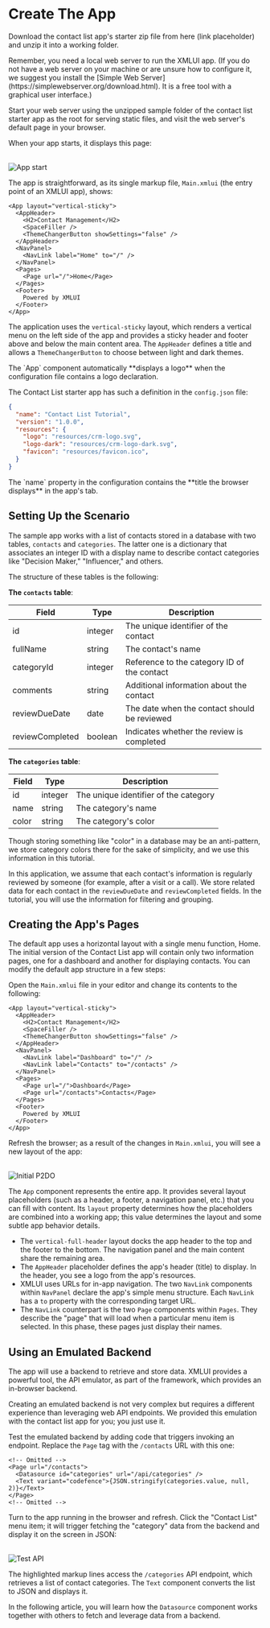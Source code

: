 
# Create The App

Download the contact list app's starter zip file from here (link placeholder) and unzip it into a working folder.

<Callout emoji="💡">
  Remember, you need a local web server to run the XMLUI app. (If you do not have a web server on your machine or are unsure how to configure it, we suggest you install the [Simple Web Server](https://simplewebserver.org/download.html). It is a free tool with a graphical user interface.)
</Callout>

Start your web server using the unzipped sample folder of the contact list starter app as the root for serving static files, and visit the web server's default page in your browser.

When your app starts, it displays this page:

<br/>
<Image alt="App start" src="/resources/images/get-started/cl-start.png" />

The app is straightforward, as its single markup file, `Main.xmlui` (the entry point of an XMLUI app), shows:

```ueml copy filename="Main.xmlui"
<App layout="vertical-sticky">
  <AppHeader>
    <H2>Contact Management</H2>
    <SpaceFiller />
    <ThemeChangerButton showSettings="false" />
  </AppHeader>  
  <NavPanel>
    <NavLink label="Home" to="/" />
  </NavPanel>
  <Pages>
    <Page url="/">Home</Page>
  </Pages>
  <Footer>
    Powered by XMLUI
  </Footer>
</App>
```

The application uses the `vertical-sticky` layout, which renders a vertical menu on the left side of the app and provides a sticky header and footer above and below the main content area. The `AppHeader` defines a title and allows a `ThemeChangerButton` to choose between light and dark themes.

<Callout type="info" emoji="💡">
  The `App` component automatically **displays a logo** when the configuration file contains a logo declaration.
</Callout>

The Contact List starter app has such a definition in the `config.json` file:

```json copy filename="config.json" {5-6}
{
  "name": "Contact List Tutorial",
  "version": "1.0.0",
  "resources": {
    "logo": "resources/crm-logo.svg",
    "logo-dark": "resources/crm-logo-dark.svg",
    "favicon": "resources/favicon.ico",
  }
}
```

<Callout type="info" emoji="💡">
The `name` property in the configuration contains the **title the browser displays** in the app's tab.
</Callout>

## Setting Up the Scenario

The sample app works with a list of contacts stored in a database with two tables, `contacts` and `categories`. The latter one is a dictionary that associates an integer ID with a display name to describe contact categories like "Decision Maker," "Influencer," and others.

The structure of these tables is the following:

**The `contacts` table**:

| Field | Type | Description |
| --- | --- | --- |
| id | integer | The unique identifier of the contact |
| fullName | string | The contact's name |
| categoryId | integer | Reference to the category ID of the contact |
| comments | string | Additional information about the contact |
| reviewDueDate | date | The date when the contact should be reviewed |
| reviewCompleted | boolean | Indicates whether the review is completed |

**The `categories` table**:

| Field | Type | Description |
| --- | --- | --- |
| id | integer | The unique identifier of the category |
| name | string | The category's name |
| color | string | The category's color |

<Callout emoji="💡">
  Though storing something like "color" in a database may be an anti-pattern, we store category colors there for the sake of simplicity, and we use this information in this tutorial.
</Callout>

In this application, we assume that each contact's information is regularly reviewed by someone (for example, after a visit or a call). We store related data for each contact in the `reviewDueDate` and `reviewCompleted` fields. In the tutorial, you will use the information for filtering and grouping.

## Creating the App's Pages

The default app uses a horizontal layout with a single menu function, Home. The initial version of the Contact List app will contain only two information pages, one for a dashboard and another for displaying contacts. You can modify the default app structure in a few steps:

Open the `Main.xmlui` file in your editor and change its contents to the following:

```ueml copy filename="Main.xmlui" /layout="vertical-full-header"/ {7-14}
<App layout="vertical-sticky">
  <AppHeader>
    <H2>Contact Management</H2>
    <SpaceFiller />
    <ThemeChangerButton showSettings="false" />
  </AppHeader>  
  <NavPanel>
    <NavLink label="Dashboard" to="/" />
    <NavLink label="Contacts" to="/contacts" />
  </NavPanel>
  <Pages>
    <Page url="/">Dashboard</Page>
    <Page url="/contacts">Contacts</Page>
  </Pages>
  <Footer>
    Powered by XMLUI
  </Footer>
</App>
```

Refresh the browser; as a result of the changes in `Main.xmlui`, you will see a new layout of the app:

<br/>
<Image alt="Initial P2DO" src="/resources/images/get-started/cl-initial.png" />

The `App` component represents the entire app. It provides several layout placeholders (such as a header, a footer, a navigation panel, etc.) that you can fill with content. Its `layout` property determines how the placeholders are combined into a working app; this value determines the layout and some subtle app behavior details.

- The `vertical-full-header` layout docks the app header to the top and the footer to the bottom. The navigation panel and the main content share the remaining area.
- The `AppHeader` placeholder defines the app's header (title) to display. In the header, you see a logo from the app's resources.
- XMLUI uses URLs for in-app navigation. The two `NavLink` components within `NavPanel` declare the app's simple menu structure. Each `NavLink` has a `to` property with the corresponding target URL.
- The `NavLink` counterpart is the two `Page` components within `Pages`. They describe the "page" that will load when a particular menu item is selected. In this phase, these pages just display their names.

## Using an Emulated Backend

The app will use a backend to retrieve and store data. XMLUI provides a powerful tool, the API emulator, as part of the framework, which provides an in-browser backend.

<Callout emoji="💡">
  Creating an emulated backend is not very complex but requires a different experience than leveraging web API endpoints. We provided this emulation with the contact list app for you; you just use it.
</Callout>

Test the emulated backend by adding code that triggers invoking an endpoint. Replace the `Page` tag with the `/contacts` URL with this one:

```ueml copy {3-4} filename="Main.xmlui"
<!-- Omitted -->
<Page url="/contacts">
  <Datasource id="categories" url="/api/categories" />
  <Text variant="codefence">{JSON.stringify(categories.value, null, 2)}</Text>
</Page>
<!-- Omitted -->
```

Turn to the app running in the browser and refresh. Click the "Contact List" menu item; it will trigger fetching the "category" data from the backend and display it on the screen in JSON:

<br/>
<Image alt="Test API" src="/resources/images/get-started/test-emulated-api.png" />

The highlighted markup lines access the `/categories` API endpoint, which retrieves a list of contact categories. The `Text` component converts the list to JSON and displays it.

In the following article, you will learn how the `Datasource` component works together with others to fetch and leverage data from a backend.